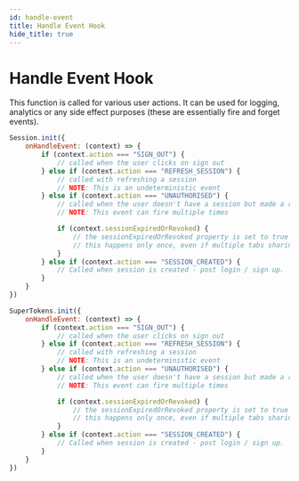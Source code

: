 ```yaml
---
id: handle-event
title: Handle Event Hook
hide_title: true
---
```



# Handle Event Hook

This function is called for various user actions. It can be used for logging, analytics or any side effect purposes (these are essentially fire and forget events).

<FrontendSDKTabs>
<TabItem value="reactjs">

```jsx
Session.init({
    onHandleEvent: (context) => {
        if (context.action === "SIGN_OUT") {
            // called when the user clicks on sign out
        } else if (context.action === "REFRESH_SESSION") {
            // called with refreshing a session
            // NOTE: This is an undeterministic event
        } else if (context.action === "UNAUTHORISED") {
            // called when the user doesn't have a session but made a request that requires one
            // NOTE: This event can fire multiple times

            if (context.sessionExpiredOrRevoked) {
                // the sessionExpiredOrRevoked property is set to true if the current call cleared the session from storage
                // this happens only once, even if multiple tabs sharing the same session are open, making it useful for analytics purposes
            }
        } else if (context.action === "SESSION_CREATED") {
            // Called when session is created - post login / sign up.
        }
    }
})
```
</TabItem>
<TabItem value="vanillajs">

```jsx
SuperTokens.init({
    onHandleEvent: (context) => {
        if (context.action === "SIGN_OUT") {
            // called when the user clicks on sign out
        } else if (context.action === "REFRESH_SESSION") {
            // called with refreshing a session
            // NOTE: This is an undeterministic event
        } else if (context.action === "UNAUTHORISED") {
            // called when the user doesn't have a session but made a request that requires one
            // NOTE: This event can fire multiple times

            if (context.sessionExpiredOrRevoked) {
                // the sessionExpiredOrRevoked property is set to true if the current call cleared the session from storage
                // this happens only once, even if multiple tabs sharing the same session are open, making it useful for analytics purposes
            }
        } else if (context.action === "SESSION_CREATED") {
            // Called when session is created - post login / sign up.
        }
    }
})
```
</TabItem>
</FrontendSDKTabs>

